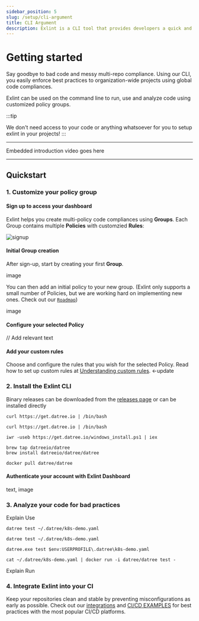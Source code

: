 ```yaml
---
sidebar_position: 5
slug: /setup/cli-argument
title: CLI Argument
description: Exlint is a CLI tool that provides developers a quick and efficient application of multiple coding rule policies in multiple projects
---
```



# Getting started

Say goodbye to bad code and messy multi-repo compliance.
Using our CLI, you easily enforce best practices to organization-wide projects using global code compliances.

Exlint can be used on the command line to run, use and analyze code using customized policy groups.

:::tip

We don't need access to your code or anything whatsoever for you to setup exlint in your projects!
:::

---

Embedded introduction video goes here

---

## Quickstart

### 1. Customize your policy group

#### Sign up to access your dashboard

Exlint helps you create multi-policy code compliances using **Groups**. Each Group contains multiple **Policies** with customzied **Rules**:&#x20;

<div style={{ display: 'flex', justifyContent: 'center', alignItems: 'center' }}>
	<img
		src="/img/welcome/getting-started/signup.png"
		alt="signup"
		className={styles.image}
		style={{ maxWidth: '300px' }}
	/>
</div>

#### Initial Group creation

After sign-up, start by creating your first **Group**.

image

You can then add an initial policy to your new group. (Exlint only supports a small number of Policies, but we are working hard on implementing new ones. Check out our [`Roadmap`](https://exlint.notion.site/))

image

#### Configure your selected Policy

// Add relevant text

#### Add your custom rules

Choose and configure the rules that you wish for the selected Policy. Read how to set up custom rules at [Understanding custom rules](/custom-rules/custom-rules-overview). <-update

### 2. Install the Exlint CLI

Binary releases can be downloaded from the [releases page](https://github.com/Exlint/CLI/releases) or can be installed directly

<Tabs>
  <TabItem value='Linux' label='Linux' default>

    curl https://get.datree.io | /bin/bash

  </TabItem>
  <TabItem value='MacOS' label='MacOS'>

    curl https://get.datree.io | /bin/bash

  </TabItem>
  <TabItem value='Windows (PowerShell)' label='Windows (PowerShell)'>

    iwr -useb https://get.datree.io/windows_install.ps1 | iex

  </TabItem>
  <TabItem value='Homebrew' label='Homebrew'>

    brew tap datreeio/datree
    brew install datreeio/datree/datree

  </TabItem>
  <TabItem value='Docker' label='Docker'>

    docker pull datree/datree

  </TabItem>
</Tabs>

#### Authenticate your account with Exlint Dashboard

text, image

### 3. Analyze your code for bad practices

Explain Use

<Tabs>
  <TabItem value='Linux' label='Linux' default>

    datree test ~/.datree/k8s-demo.yaml

  </TabItem>
  <TabItem value='MacOS' label='MacOS'>

    datree test ~/.datree/k8s-demo.yaml

  </TabItem>
  <TabItem value='Windows (PowerShell)' label='Windows (PowerShell)'>

    datree.exe test $env:USERPROFILE\.datree\k8s-demo.yaml

  </TabItem>
  <TabItem value='Docker' label='Docker'>

    cat ~/.datree/k8s-demo.yaml | docker run -i datree/datree test -

  </TabItem>
</Tabs>

Explain Run

### 4. Integrate Exlint into your CI&#x20;

Keep your repositories clean and stable by preventing misconfigurations as early as possible.
Check out our [integrations](/integrations) and [CI/CD EXAMPLES](/cicd-examples) for best practices with the most popular CI/CD platforms.

